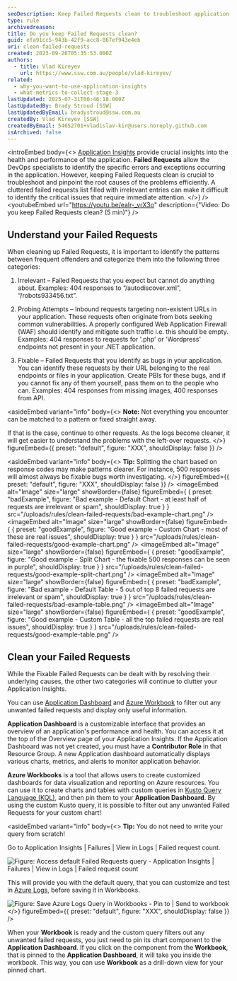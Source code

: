 ```yaml
---
seoDescription: Keep Failed Requests clean to troubleshoot application issues efficiently.
type: rule
archivedreason:
title: Do you keep Failed Requests clean?
guid: efa91cc5-943b-42f9-acc8-867ef943e4eb
uri: clean-failed-requests
created: 2023-09-26T05:35:53.000Z
authors:
  - title: Vlad Kireyev
    url: https://www.ssw.com.au/people/vlad-kireyev/
related:
  - why-you-want-to-use-application-insights
  - what-metrics-to-collect-stage-3
lastUpdated: 2025-07-31T00:46:18.000Z
lastUpdatedBy: Brady Stroud [SSW]
lastUpdatedByEmail: bradystroud@ssw.com.au
createdBy: Vlad Kireyev [SSW]
createdByEmail: 54652701+vladislav-kir@users.noreply.github.com
isArchived: false
---
```


<introEmbed
  body={<>
[Application Insights](/why-you-want-to-use-application-insights) provide crucial insights into the health and performance of the application. **Failed Requests** allow the DevOps specialists to identify the specific errors and exceptions occurring in the application. However, keeping Failed Requests clean is crucial to troubleshoot and pinpoint the root causes of the problems efficiently. A cluttered failed requests list filled with irrelevant entries can make it difficult to identify the critical issues that require immediate attention.
  </>}
/>
<youtubeEmbed url="https://youtu.be/ealr-_vrX3o" description={"Video: Do you keep Failed Requests clean? (5 min)"} />

## Understand your Failed Requests

When cleaning up Failed Requests, it is important to identify the patterns between frequent offenders and categorize them into the following three categories:

1. Irrelevant – Failed Requests that you expect but cannot do anything about.
   Examples: 404 responses to “/autodiscover.xml”, “/robots933456.txt”.

2. Probing Attempts – Inbound requests targeting non-existent URLs in your application.
   These requests often originate from bots seeking common vulnerabilities. A properly configured Web Application Firewall (WAF) should identify and mitigate such traffic i.e. this should be empty.
   Examples: 404 responses to requests for '.php' or 'Wordpress' endpoints not present in your .NET application.

3. Fixable – Failed Requests that you identify as bugs in your application.
   You can identify these requests by their URL belonging to the real endpoints or files in your application.
   Create PBIs for these bugs, and if you cannot fix any of them yourself, pass them on to the people who can.
   Examples: 404 responses from missing images, 400 responses from API.

<asideEmbed
  variant="info"
  body={<>
    **Note:** Not everything you encounter can be matched to a pattern or fixed straight away.

If that is the case, continue to other requests. As the logs become cleaner, it will get easier to understand the problems with the left-over requests.
  </>}
  figureEmbed={{
    preset: "default",
    figure: "XXX",
    shouldDisplay: false
  }}
/>

<asideEmbed
  variant="info"
  body={<>
    **Tip:** Splitting the chart based on response codes may make patterns clearer. For instance, 500 responses will almost always be fixable bugs worth investigating.
  </>}
  figureEmbed={{
    preset: "default",
    figure: "XXX",
    shouldDisplay: false
  }}
/>
<imageEmbed
  alt="Image"
  size="large"
  showBorder={false}
  figureEmbed={ {
    preset: "badExample",
    figure: "Bad example - Default Chart - at least half of requests are irrelevant or spam",
    shouldDisplay: true
  } }
  src="/uploads/rules/clean-failed-requests/bad-example-chart.png"
/>
<imageEmbed
  alt="Image"
  size="large"
  showBorder={false}
  figureEmbed={ {
    preset: "goodExample",
    figure: "Good example - Custom Chart - most of these are real issues",
    shouldDisplay: true
  } }
  src="/uploads/rules/clean-failed-requests/good-example-chart.png"
/>
<imageEmbed
  alt="Image"
  size="large"
  showBorder={false}
  figureEmbed={ {
    preset: "goodExample",
    figure: "Good example - Split Chart - the fixable 500 responses can be seen in purple",
    shouldDisplay: true
  } }
  src="/uploads/rules/clean-failed-requests/good-example-split-chart.png"
/>
<imageEmbed
  alt="Image"
  size="large"
  showBorder={false}
  figureEmbed={ {
    preset: "badExample",
    figure: "Bad example - Default Table - 5 out of top 8 failed requests are irrelevant or spam",
    shouldDisplay: true
  } }
  src="/uploads/rules/clean-failed-requests/bad-example-table.png"
/>
<imageEmbed
  alt="Image"
  size="large"
  showBorder={false}
  figureEmbed={ {
    preset: "goodExample",
    figure: "Good example - Custom Table - all the top failed requests are real issues",
    shouldDisplay: true
  } }
  src="/uploads/rules/clean-failed-requests/good-example-table.png"
/>

## Clean your Failed Requests

While the Fixable Failed Requests can be dealt with by resolving their underlying causes, the other two categories will continue to clutter your Application Insights.

You can use [Application Dashboard](https://learn.microsoft.com/en-us/azure/azure-monitor/app/overview-dashboard#application-dashboard?WT.mc_id=AZ-MVP-33518) and [Azure Workbook](https://learn.microsoft.com/en-us/azure/azure-monitor/visualize/workbooks-overview?WT.mc_id=AZ-MVP-33518) to filter out any unwanted failed requests and display only useful information.

**Application Dashboard** is a customizable interface that provides an overview of an application's performance and health. You can access it at the top of the Overview page of your Application Insights. If the Application Dashboard was not yet created, you must have a **Contributor Role** in that Resource Group. A new Application dashboard automatically displays various charts, metrics, and alerts to monitor application behavior.

**Azure Workbooks** is a tool that allows users to create customized dashboards for data visualization and reporting on Azure resources. You can use it to create charts and tables with custom queries in [Kusto Query Language (KQL)](https://learn.microsoft.com/en-us/azure/data-explorer/kusto/query/?WT.mc_id=AZ-MVP-33518), and then pin them to your **Application Dashboard**. By using the custom Kusto query, it is possible to filter out any unwanted Failed Requests for your custom chart!

<asideEmbed
  variant="info"
  body={<>
    **Tip:** You do not need to write your query from scratch!

Go to Application Insights | Failures | View in Logs | Failed request count.

![Figure: Access default Failed Requests query - Application Insights | Failures | View in Logs | Failed request count](/uploads/rules/clean-failed-requests/failed-requests-logs.png)

This will provide you with the default query, that you can customize and test in [Azure Logs](https://learn.microsoft.com/en-us/azure/azure-monitor/logs/data-platform-logs?WT.mc_id=AZ-MVP-33518), before saving it in Workbooks.

![Figure: Save Azure Logs Query in Workbooks - Pin to | Send to workbook](/uploads/rules/clean-failed-requests/send-to-workbook.png)
  </>}
  figureEmbed={{
    preset: "default",
    figure: "XXX",
    shouldDisplay: false
  }}
/>

When your **Workbook** is ready and the custom query filters out any unwanted failed requests, you just need to pin its chart component to the **Application Dashboard**. If you click on the component from the **Workbook**, that is pinned to the **Application Dashboard**, it will take you inside the workbook. This way, you can use **Workbook** as a drill-down view for your pinned chart.

